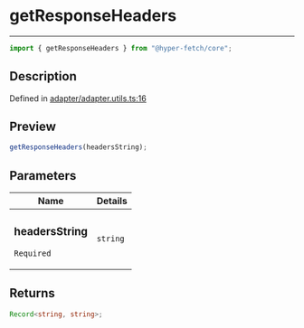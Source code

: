 # getResponseHeaders

<div class="api-docs__separator" data-reactroot="">

---

</div><div class="api-docs__import" data-reactroot="">

```ts
import { getResponseHeaders } from "@hyper-fetch/core";
```

</div><div class="api-docs__section">

## Description

</div><div class="api-docs__description"><span class="api-docs__do-not-parse">

</span></div><p class="api-docs__definition">

Defined in
[adapter/adapter.utils.ts:16](https://github.com/BetterTyped/hyper-fetch/blob/c44d728f/packages/core/src/adapter/adapter.utils.ts#L16)

</p><div class="api-docs__section">

## Preview

</div><div class="api-docs__preview fn">

```ts
getResponseHeaders(headersString);
```

</div><div class="api-docs__section">

## Parameters

</div>
<div class="api-docs__parameters">
<table>
<thead><tr><th>Name</th><th>Details</th></tr></thead>
<tbody><tr param-data="headersString"><td class="api-docs__param-name required">

### headersString

`Required`

</td><td class="api-docs__param-type">

`string`

</td></tr></tbody></table></div><div class="api-docs__section">

## Returns

</div><div class="api-docs__returns">

```ts
Record<string, string>;
```

</div>
